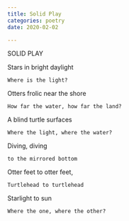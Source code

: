 ```yaml
---
title: Solid Play
categories: poetry
date: 2020-02-02

---
```


SOLID PLAY

Stars in bright daylight

	Where is the light?

Otters frolic near the shore

	How far the water, how far the land?

A blind turtle surfaces

	Where the light, where the water?

Diving, diving

	to the mirrored bottom

Otter feet to otter feet,

	Turtlehead to turtlehead

Starlight to sun

	Where the one, where the other?